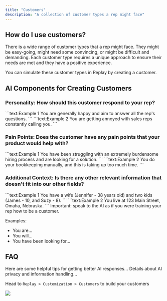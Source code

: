 ```yaml
---
title: "Customers"
description: "A collection of customer types a rep might face"
---
```


## How do I use customers?

There is a wide range of customer types that a rep might face. They might be easy-going, might need some convincing, or might be difficult and demanding. Each customer type requires a unique approach to ensure their needs are met and they have a positive experience.

You can simulate these customer types in Replay by creating a customer.

## AI Components for Creating Customers

### Personality: How should this customer respond to your rep?

<CodeGroup>
  ```text:Example 1
  You are generally happy and aim to answer all the rep's questions.
  ```
  ```text:Example 2
  You are getting annoyed with sales reps constantly calling you.
  ```
</CodeGroup>

### Pain Points: Does the customer have any pain points that your product would help with?

<CodeGroup>
  ```text:Example 1 
  You have been struggling with an extremely burdensome hiring process and are looking for a solution. 
  ``` 
  ```text:Example 2
  You do your bookkeeping manually, and this is taking up too much time.
  ```
</CodeGroup>

### Additional Context: Is there any other relevant information that doesn't fit into our other fields?

<CodeGroup>
  ```text:Example 1
  You have a wife (Jennifer - 38 years old) and two kids (James - 10, and Suzy - 8).
  ```
  ```text:Example 2
  You live at 123 Main Street, Omaha, Nebraska.
  ```
</CodeGroup>

<Note type="warning">
Important: speak to the AI as if you were training your rep how to be a customer.

Examples:

- You are...
- You will...
- You have been looking for...

</Note>

## FAQ

<AccordionGroup>
  <Accordion title="Tips / Tricks for getting the AI to respond correctly">
    Here are some helpful tips for getting better AI responses...
  </Accordion>

  <Accordion title="The AI won't give out any personal information">
    Details about AI privacy and information handling...
  </Accordion>
</AccordionGroup>

Head to `Replay > Customization > Customers` to build your customers

<Card title="Example of a full customer">
  <Frame>
    <img src="/images/customer-example.jpeg" />
  </Frame>
</Card>

